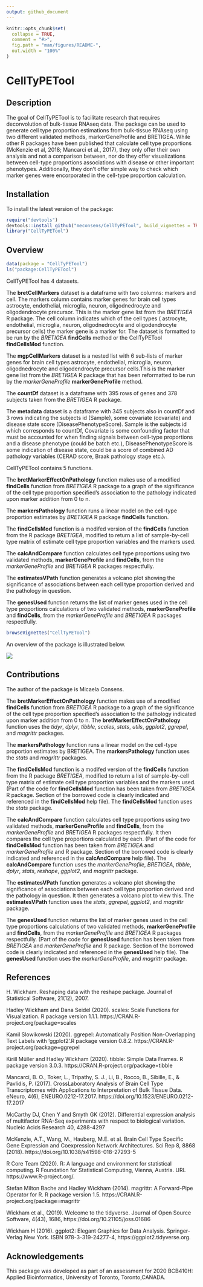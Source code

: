 ```yaml
---
output: github_document
---
```


<!-- README.md is generated from README.Rmd. Please edit that file -->

```r
knitr::opts_chunk$set(
  collapse = TRUE,
  comment = "#>",
  fig.path = "man/figures/README-",
  out.width = "100%"
)
```

# CellTyPETool

<!-- badges: start -->
<!-- badges: end -->

## Description

The goal of CellTyPETool is to facilitate research that requires deconvolution of bulk-tissue RNAseq data. The package can be used to generate cell type proportion estimations from bulk-tissue RNAseq using two different validated methods, markerGeneProfile and BRETIGEA.
While other R packages have been published that calculate cell type proportions (McKenzie et al, 2018; Mancarci et al., 2017), they only offer their own analysis and not a comparison between, nor do they offer visualizations between cell-type proportions associations with disease or other important phenotypes.
Additionally, they don’t offer simple way to check which marker genes were encorporated in the cell-type proportion calculation.

## Installation

To install the latest version of the package:

``` r
require("devtools")
devtools::install_github("meconsens/CellTyPETool", build_vignettes = TRUE)
library("CellTyPETool")
```
## Overview

```r
data(package = "CellTyPETool")
ls("package:CellTyPETool")
```
CellTyPETool has 4 datasets.

The **bretCellMarkers** dataset is a dataframe with two columns: markers and cell. The markers column contains marker genes for brain cell types astrocyte, endothelial, microglia, neuron, oligodnedrocyte and oligodendrocyte precursor. This is the marker gene list from the *BRETIGEA* R package. The cell column indicates which of the cell types ( astrocyte, endothelial, microglia, neuron, oligodnedrocyte and oligodendrocyte precursor cells) the marker gene is a marker for. The dataset is formatted to be run by the *BRETIGEA* **findCells** method or the CellTyPETool **findCellsMod** function. 

The **mgpCellMarkers** dataset is a nested list with 6 sub-lists of marker genes for brain cell types astrocyte, endothelial, microglia, neuron, oligodnedrocyte and oligodendrocyte precursor cells.This is the marker gene list from the *BRETIGEA* R package that has been reformatted to be run by the *markerGeneProfile* **markerGeneProfile** method. 

The **countDf** dataset is a dataframe with 395 rows of genes and 378 subjects taken from the *BRETIGEA* R package. 

The **metadata** dataset is a dataframe with 345 subjects also in countDf and 3 rows indicating the subjects id (Sample), some covariate (covariate) and disease state score (DiseasePhenotypeScore). Sample is the subjects id which corresponds to countDf, Covariate is some confounding factor that must be accounted for when finding signals between cell-type proportions and a disease phenotype (could be batch etc.), DiseasePhenotypeScore is some indication of disease state, could be a score of combined AD pathology variables (CERAD score, Braak pathology stage etc.). 

CellTyPETool contains 5 functions.

The **bretMarkerEffectOnPathology** function makes use of a modified **findCells** function from *BRETIGEA* R package to a graph of the significance of the cell type proportion
specified's association to the pathology indicated upon marker addition from 0 to n.

The **markersPathology** function runs a linear model on the cell-type proportion estimates by *BRETIGEA* R package **findCells** function. 

The **findCellsMod** function is a modifed version of the **findCells** function from the R package *BRETIGEA*, modified to return a list of sample-by-cell type matrix of estimate cell type proportion variables and the markers used.

The **calcAndCompare** function calculates cell type proportions using two validated methods, **markerGeneProfile** and **findCells**, from the *markerGeneProfile* and *BRETIGEA* R packages respectfully.

The **estimatesVPath** function generates a volcano plot showing the significance of associations between each cell type proportion derived and the pathology in question. 

The **genesUsed** function returns the list of marker genes used in the cell type proportions calculations of two validated methods, **markerGeneProfile** and **findCells**, from the *markerGeneProfile* and *BRETIGEA* R packages respectfully. 

``` r
browseVignettes("CellTyPETool")
```

An overview of the package is illustrated below. 

![](./inst/extdata/CellTyPEToolOverview.PNG)


## Contributions

The author of the package is Micaela Consens. 

The **bretMarkerEffectOnPathology** function makes use of a modified **findCells** function from *BRETIGEA* R package to a graph of the significance of the cell type proportion
specified's association to the pathology indicated upon marker addition from 0 to n.
The **bretMarkerEffectOnPathology** function uses the *tidyr*, *dplyr*, *tibble*, *scales*, *stats*, *utils*, *ggplot2*, *ggrepel*, and *magrittr* packages.

The **markersPathology** function runs a linear model on the cell-type proportion estimates by BRETIGEA. The **markersPathology** function uses the *stats* and *magrittr* packages.

The **findCellsMod** function is a modifed version of the **findCells** function from the R package *BRETIGEA*, modified to return a list of sample-by-cell type matrix of estimate cell type proportion variables and the markers used.
(Part of the code for **findCellsMod** function has been taken from *BRETIGEA* R package. Section of the borrowed code is clearly indicated and referenced in the **findCellsMod** help file). The **findCellsMod** function uses the *stats* package.

The **calcAndCompare** function calculates cell type proportions using two validated methods, **markerGeneProfile** and **findCells**, from the *markerGeneProfile* and *BRETIGEA* R packages respectfully. It then compares the cell type proportions calculated by each. (Part of the code for **findCellsMod** function has been taken from *BRETIGEA* and *markerGeneProfile* and R package. Section of the borrowed code is clearly indicated and referenced in the **calcAndCompare** help file). The **calcAndCompare** function uses the *markerGeneProfile*, *BRETIGEA*, *tibble*, *dplyr*, *stats*, *reshape*, *ggplot2*, and *magrittr* package.

The **estimatesVPath** function generates a volcano plot showing the significance of associations between each cell type proportion derived and the pathology in question. It then generates a volcano plot to view this. The **estimatesVPath** function uses the *stats*, *ggrepel*, *ggplot2*, and *magrittr* package.

The **genesUsed** function returns the list of marker genes used in the cell type proportions calculations of two validated methods, **markerGeneProfile** and **findCells**, from the *markerGeneProfile* and *BRETIGEA* R packages respectfully. (Part of the code for **genesUsed** function has been taken from *BRETIGEA* and *markerGeneProfile* and R package. Section of the borrowed code is clearly indicated and referenced in the **genesUsed** help file). The **genesUsed** function uses the *markerGeneProfile*, and *magrittr* package.


## References

H. Wickham. Reshaping data with the reshape package. Journal of Statistical
  Software, 21(12), 2007.
  
Hadley Wickham and Dana Seidel (2020). scales: Scale Functions for
  Visualization. R package version 1.1.1.
  https://CRAN.R-project.org/package=scales

Kamil Slowikowski (2020). ggrepel: Automatically Position Non-Overlapping Text Labels with ‘ggplot2’.R package version 0.8.2. https://CRAN.R-project.org/package=ggrepel

Kirill Müller and Hadley Wickham (2020). tibble: Simple Data Frames. R package
  version 3.0.3. https://CRAN.R-project.org/package=tibble

Mancarci, B. O., Toker, L., Tripathy, S. J., Li, B., Rocco, B., Sibille, E., & Pavlidis, P. (2017). CrossLaboratory Analysis of Brain Cell Type Transcriptomes with Applications to Interpretation of Bulk Tissue Data. eNeuro, 4(6), ENEURO.0212-17.2017. https://doi.org/10.1523/ENEURO.0212-17.2017

McCarthy DJ, Chen Y and Smyth GK (2012). Differential expression analysis of multifactor RNA-Seq experiments with respect to biological variation. Nucleic Acids Research 40, 4288-4297

McKenzie, A.T., Wang, M., Hauberg, M.E. et al. Brain Cell Type Specific Gene Expression and Coexpression Network Architectures. Sci Rep 8, 8868 (2018). https://doi.org/10.1038/s41598-018-27293-5

R Core Team (2020). R: A language and environment for statistical computing. R
  Foundation for Statistical Computing, Vienna, Austria. URL
  https://www.R-project.org/.

Stefan Milton Bache and Hadley Wickham (2014). magrittr: A Forward-Pipe Operator for R. R package
version 1.5. https://CRAN.R-project.org/package=magrittr

Wickham et al., (2019). Welcome to the tidyverse. Journal of Open Source Software, 4(43), 1686,
https://doi.org/10.21105/joss.01686

Wickham H (2016). ggplot2: Elegant Graphics for Data Analysis. Springer-Verlag New York. ISBN 978-3-319-24277-4, https://ggplot2.tidyverse.org.

## Acknowledgements
This package was developed as part of an assessment for 2020 BCB410H: Applied Bioinformatics, University of Toronto, Toronto,CANADA.

